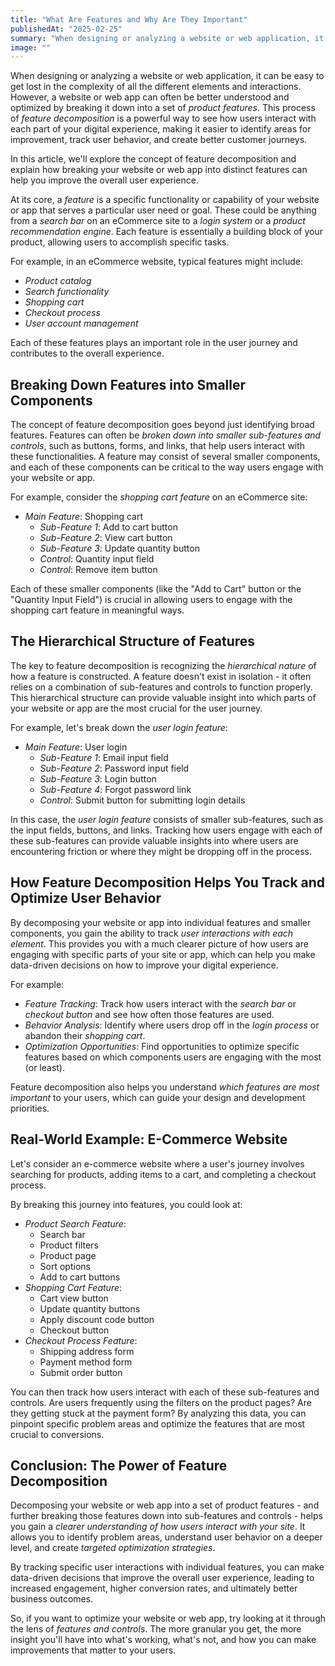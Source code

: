 ```yaml
---
title: "What Are Features and Why Are They Important"
publishedAt: "2025-02-25"
summary: "When designing or analyzing a website or web application, it can be easy to get lost in the complexity of all the different elements and interactions. However, a website or web app can often be better understood and optimized by breaking it down into a set of product features. This process of feature decomposition is a powerful way to see how users interact with each part of your digital experience, making it easier to identify areas for improvement, track user behavior, and create better customer journeys."
image: ""
---
```


When designing or analyzing a website or web application, it can be easy to get lost in the complexity of all the different elements and interactions. However, a website or web app can often be better understood and optimized by breaking it down into a set of *product features*. This process of *feature decomposition* is a powerful way to see how users interact with each part of your digital experience, making it easier to identify areas for improvement, track user behavior, and create better customer journeys.

In this article, we'll explore the concept of feature decomposition and explain how breaking your website or web app into distinct features can help you improve the overall user experience.

At its core, a *feature* is a specific functionality or capability of your website or app that serves a particular user need or goal. These could be anything from a *search bar* on an eCommerce site to a *login system* or a *product recommendation engine*. Each feature is essentially a building block of your product, allowing users to accomplish specific tasks.

For example, in an eCommerce website, typical features might include:
- *Product catalog*
- *Search functionality*
- *Shopping cart*
- *Checkout process*
- *User account management*

Each of these features plays an important role in the user journey and contributes to the overall experience.

## Breaking Down Features into Smaller Components

The concept of feature decomposition goes beyond just identifying broad features. Features can often be *broken down into smaller sub-features and controls*, such as buttons, forms, and links, that help users interact with these functionalities. A feature may consist of several smaller components, and each of these components can be critical to the way users engage with your website or app.

For example, consider the *shopping cart feature* on an eCommerce site:
- *Main Feature*: Shopping cart
   - *Sub-Feature 1*: Add to cart button
   - *Sub-Feature 2*: View cart button
   - *Sub-Feature 3*: Update quantity button
   - *Control*: Quantity input field
   - *Control*: Remove item button

Each of these smaller components (like the "Add to Cart" button or the "Quantity Input Field") is crucial in allowing users to engage with the shopping cart feature in meaningful ways.

## The Hierarchical Structure of Features

The key to feature decomposition is recognizing the *hierarchical nature* of how a feature is constructed. A feature doesn't exist in isolation - it often relies on a combination of sub-features and controls to function properly. This hierarchical structure can provide valuable insight into which parts of your website or app are the most crucial for the user journey.

For example, let's break down the *user login feature*:
- *Main Feature*: User login
   - *Sub-Feature 1*: Email input field
   - *Sub-Feature 2*: Password input field
   - *Sub-Feature 3*: Login button
   - *Sub-Feature 4*: Forgot password link
   - *Control*: Submit button for submitting login details

In this case, the *user login feature* consists of smaller sub-features, such as the input fields, buttons, and links. Tracking how users engage with each of these sub-features can provide valuable insights into where users are encountering friction or where they might be dropping off in the process.

## How Feature Decomposition Helps You Track and Optimize User Behavior

By decomposing your website or app into individual features and smaller components, you gain the ability to track *user interactions with each element*. This provides you with a much clearer picture of how users are engaging with specific parts of your site or app, which can help you make data-driven decisions on how to improve your digital experience.

For example:
- *Feature Tracking*: Track how users interact with the *search bar* or *checkout button* and see how often those features are used.
- *Behavior Analysis*: Identify where users drop off in the *login process* or abandon their *shopping cart*.
- *Optimization Opportunities*: Find opportunities to optimize specific features based on which components users are engaging with the most (or least).

Feature decomposition also helps you understand *which features are most important* to your users, which can guide your design and development priorities.

## Real-World Example: E-Commerce Website

Let's consider an e-commerce website where a user's journey involves searching for products, adding items to a cart, and completing a checkout process.

By breaking this journey into features, you could look at:
- *Product Search Feature*: 
   - Search bar
   - Product filters
   - Product page
   - Sort options
   - Add to cart buttons
- *Shopping Cart Feature*:
   - Cart view button
   - Update quantity buttons
   - Apply discount code button
   - Checkout button
- *Checkout Process Feature*:
   - Shipping address form
   - Payment method form
   - Submit order button

You can then track how users interact with each of these sub-features and controls. Are users frequently using the filters on the product pages? Are they getting stuck at the payment form? By analyzing this data, you can pinpoint specific problem areas and optimize the features that are most crucial to conversions.

## Conclusion: The Power of Feature Decomposition

Decomposing your website or web app into a set of product features - and further breaking those features down into sub-features and controls - helps you gain a *clearer understanding of how users interact with your site*. It allows you to identify problem areas, understand user behavior on a deeper level, and create *targeted optimization strategies*.

By tracking specific user interactions with individual features, you can make data-driven decisions that improve the overall user experience, leading to increased engagement, higher conversion rates, and ultimately better business outcomes.

So, if you want to optimize your website or web app, try looking at it through the lens of *features and controls*. The more granular you get, the more insight you'll have into what's working, what's not, and how you can make improvements that matter to your users.